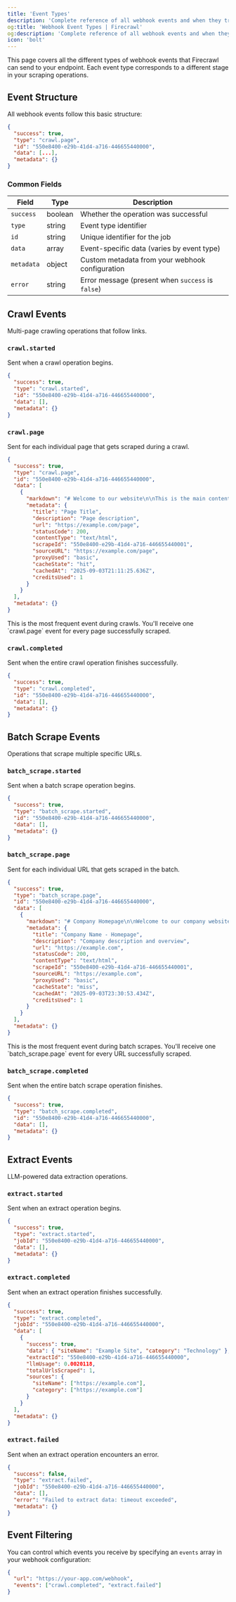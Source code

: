 ```yaml
---
title: 'Event Types'
description: 'Complete reference of all webhook events and when they trigger'
og:title: 'Webhook Event Types | Firecrawl'
og:description: 'Complete reference of all webhook events and when they trigger'
icon: 'bolt'
---
```


This page covers all the different types of webhook events that Firecrawl can send to your endpoint. Each event type corresponds to a different stage in your scraping operations.

## Event Structure

All webhook events follow this basic structure:

```json
{
  "success": true,
  "type": "crawl.page",
  "id": "550e8400-e29b-41d4-a716-446655440000",
  "data": [...],
  "metadata": {}
}
```

### Common Fields

| Field      | Type    | Description                                       |
| ---------- | ------- | ------------------------------------------------- |
| `success`  | boolean | Whether the operation was successful              |
| `type`     | string  | Event type identifier                             |
| `id`       | string  | Unique identifier for the job                     |
| `data`     | array   | Event-specific data (varies by event type)        |
| `metadata` | object  | Custom metadata from your webhook configuration   |
| `error`    | string  | Error message (present when `success` is `false`) |

## Crawl Events

Multi-page crawling operations that follow links.

### `crawl.started`

Sent when a crawl operation begins.

```json
{
  "success": true,
  "type": "crawl.started",
  "id": "550e8400-e29b-41d4-a716-446655440000",
  "data": [],
  "metadata": {}
}
```

### `crawl.page`

Sent for each individual page that gets scraped during a crawl.

```json
{
  "success": true,
  "type": "crawl.page",
  "id": "550e8400-e29b-41d4-a716-446655440000",
  "data": [
    {
      "markdown": "# Welcome to our website\n\nThis is the main content of the page...",
      "metadata": {
        "title": "Page Title",
        "description": "Page description",
        "url": "https://example.com/page",
        "statusCode": 200,
        "contentType": "text/html",
        "scrapeId": "550e8400-e29b-41d4-a716-446655440001",
        "sourceURL": "https://example.com/page",
        "proxyUsed": "basic",
        "cacheState": "hit",
        "cachedAt": "2025-09-03T21:11:25.636Z",
        "creditsUsed": 1
      }
    }
  ],
  "metadata": {}
}
```

<Note>
  This is the most frequent event during crawls. You'll receive one `crawl.page`
  event for every page successfully scraped.
</Note>

### `crawl.completed`

Sent when the entire crawl operation finishes successfully.

```json
{
  "success": true,
  "type": "crawl.completed",
  "id": "550e8400-e29b-41d4-a716-446655440000",
  "data": [],
  "metadata": {}
}
```

## Batch Scrape Events

Operations that scrape multiple specific URLs.

### `batch_scrape.started`

Sent when a batch scrape operation begins.

```json
{
  "success": true,
  "type": "batch_scrape.started",
  "id": "550e8400-e29b-41d4-a716-446655440000",
  "data": [],
  "metadata": {}
}
```

### `batch_scrape.page`

Sent for each individual URL that gets scraped in the batch.

```json
{
  "success": true,
  "type": "batch_scrape.page",
  "id": "550e8400-e29b-41d4-a716-446655440000",
  "data": [
    {
      "markdown": "# Company Homepage\n\nWelcome to our company website...",
      "metadata": {
        "title": "Company Name - Homepage",
        "description": "Company description and overview",
        "url": "https://example.com",
        "statusCode": 200,
        "contentType": "text/html",
        "scrapeId": "550e8400-e29b-41d4-a716-446655440001",
        "sourceURL": "https://example.com",
        "proxyUsed": "basic",
        "cacheState": "miss",
        "cachedAt": "2025-09-03T23:30:53.434Z",
        "creditsUsed": 1
      }
    }
  ],
  "metadata": {}
}
```

<Note>
  This is the most frequent event during batch scrapes. You'll receive one
  `batch_scrape.page` event for every URL successfully scraped.
</Note>

### `batch_scrape.completed`

Sent when the entire batch scrape operation finishes.

```json
{
  "success": true,
  "type": "batch_scrape.completed",
  "id": "550e8400-e29b-41d4-a716-446655440000",
  "data": [],
  "metadata": {}
}
```

## Extract Events

LLM-powered data extraction operations.

### `extract.started`

Sent when an extract operation begins.

```json
{
  "success": true,
  "type": "extract.started",
  "jobId": "550e8400-e29b-41d4-a716-446655440000",
  "data": [],
  "metadata": {}
}
```

### `extract.completed`

Sent when an extract operation finishes successfully.

```json
{
  "success": true,
  "type": "extract.completed",
  "jobId": "550e8400-e29b-41d4-a716-446655440000",
  "data": [
    {
      "success": true,
      "data": { "siteName": "Example Site", "category": "Technology" },
      "extractId": "550e8400-e29b-41d4-a716-446655440000",
      "llmUsage": 0.0020118,
      "totalUrlsScraped": 1,
      "sources": {
        "siteName": ["https://example.com"],
        "category": ["https://example.com"]
      }
    }
  ],
  "metadata": {}
}
```

### `extract.failed`

Sent when an extract operation encounters an error.

```json
{
  "success": false,
  "type": "extract.failed",
  "jobId": "550e8400-e29b-41d4-a716-446655440000",
  "data": [],
  "error": "Failed to extract data: timeout exceeded",
  "metadata": {}
}
```

## Event Filtering

You can control which events you receive by specifying an `events` array in your webhook configuration:

```json
{
  "url": "https://your-app.com/webhook",
  "events": ["crawl.completed", "extract.failed"]
}
```
